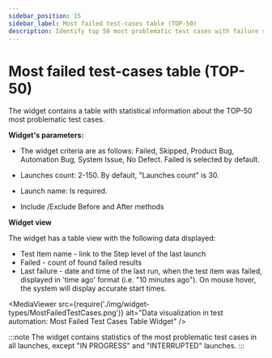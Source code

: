 ```yaml
---
sidebar_position: 15
sidebar_label: Most failed test-cases table (TOP-50)
description: Identify top 50 most problematic test cases with failure statistics. Track the time since the last status change and detect flaky test cases.
---
```


# Most failed test-cases table (TOP-50)

The widget contains a table with statistical information about the TOP-50 most problematic test cases.

**Widget's parameters:**

- The widget criteria are as follows: Failed, Skipped, Product Bug, Automation Bug, System Issue, No Defect. Failed is selected by default.

- Launches count: 2-150. By default, "Launches count" is 30.

- Launch name: Is required.

- Include /Exclude  Before and After methods

**Widget view**

The widget has a table view with the following data displayed:

- Test Item name - link to the Step level of the last launch
- Failed - count of found failed results
- Last failure - date and time of the last run, when the test item was failed, displayed in 'time ago' format (i.e. "10 minutes ago").
  On mouse hover, the system will display accurate start times.

<MediaViewer src={require('./img/widget-types/MostFailedTestCases.png')} alt="Data visualization in test automation: Most Failed Test Cases Table Widget" />

:::note
The widget contains statistics of the most problematic test cases in all launches, except "IN PROGRESS" and "INTERRUPTED" launches.
:::
